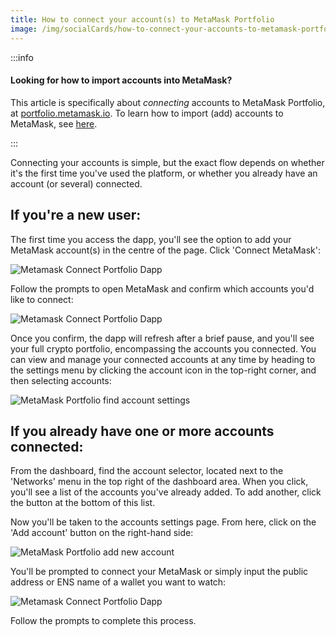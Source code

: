 ```yaml
---
title: How to connect your account(s) to MetaMask Portfolio
image: /img/socialCards/how-to-connect-your-accounts-to-metamask-portfolio.jpg
---
```



<CustomLayout />

:::info

#### Looking for how to import accounts into MetaMask?

This article is specifically about _connecting_ accounts to MetaMask Portfolio, at [portfolio.metamask.io](https://portfolio.metamask.io/). To learn how to import (add) accounts to MetaMask, see [here](/managing-my-wallet/accounts-and-addresses/how-to-import-an-account).

:::

Connecting your accounts is simple, but the exact flow depends on whether it's the first time you've used the platform, or whether you already have an account (or several) connected.

## If you're a new user:

The first time you access the dapp, you'll see the option to add your MetaMask account(s) in the centre of the page. Click 'Connect MetaMask':

<div class="center-container">
  <div class="img-medium">
    <img
      src={
        require("../../../img/metamask-portfolio/dashboard/how-to-connect-your-accounts-to-metamask-portfolio/Metamask_Connect_Portfolio_Dapp_1.png")
          .default
      }
      alt="Metamask Connect Portfolio Dapp"
    />
  </div>
</div>

Follow the prompts to open MetaMask and confirm which accounts you'd like to connect:

<div class="center-container">
  <div class="img-small">
    <img
      src={
        require("../../../img/metamask-portfolio/dashboard/how-to-connect-your-accounts-to-metamask-portfolio/Metamask_Connect_Portfolio_Dapp_2.png")
          .default
      }
      alt="Metamask Connect Portfolio Dapp"
    />
  </div>
</div>

Once you confirm, the dapp will refresh after a brief pause, and you'll see your full crypto portfolio, encompassing the accounts you connected. You can view and manage your connected accounts at any time by heading to the settings menu by clicking the account icon in the top-right corner, and then selecting accounts:

<div class="center-container">
  <div class="img-small">
    <img
      src={
        require("../../../img/metamask-portfolio/dashboard/how-to-connect-your-accounts-to-metamask-portfolio/MetaMask_Portfolio_find_account_settings.png")
          .default
      }
      alt="MetaMask Portfolio find account settings"
    />
  </div>
</div>

## If you already have one or more accounts connected:

From the dashboard, find the account selector, located next to the 'Networks' menu in the top right of the dashboard area. When you click, you'll see a list of the accounts you've already added. To add another, click the button at the bottom of this list.

Now you'll be taken to the accounts settings page. From here, click on the 'Add account' button on the right-hand side:

<div class="center-container">
  <div class="img-large">
    <img
      src={
        require("../../../img/metamask-portfolio/dashboard/how-to-connect-your-accounts-to-metamask-portfolio/MetaMask_Portfolio_add_new_account.png")
          .default
      }
      alt="MetaMask Portfolio add new account"
    />
  </div>
</div>

You'll be prompted to connect your MetaMask or simply input the public address or ENS name of a wallet you want to watch:

<div class="center-container">
  <div class="img-medium">
    <img
      src={
        require("../../../img/metamask-portfolio/dashboard/how-to-connect-your-accounts-to-metamask-portfolio/Metamask_Connect_Portfolio_Dapp_5.png")
          .default
      }
      alt="Metamask Connect Portfolio Dapp"
    />
  </div>
</div>

Follow the prompts to complete this process.
